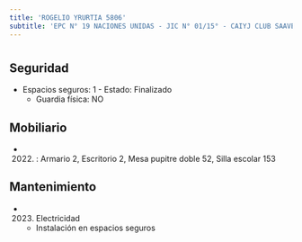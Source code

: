 ```yaml
---
title: 'ROGELIO YRURTIA 5806'
subtitle: 'EPC N° 19 NACIONES UNIDAS - JIC N° 01/15° - CAIYJ CLUB SAAVEDRA'
---
```


#


## Seguridad

*  Espacios seguros: 1 - Estado: Finalizado 
    + Guardia física: NO





## Mobiliario

*  (2022) : Armario 2, Escritorio 2, Mesa pupitre doble 52, Silla escolar 153 





## Mantenimiento

*  (2023) Electricidad 
    + Instalación en espacios seguros



